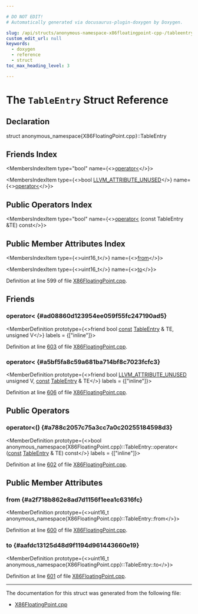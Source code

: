 ```yaml
---

# DO NOT EDIT!
# Automatically generated via docusaurus-plugin-doxygen by Doxygen.

slug: /api/structs/anonymous-namespace-x86floatingpoint-cpp-/tableentry
custom_edit_url: null
keywords:
  - doxygen
  - reference
  - struct
toc_max_heading_level: 3

---
```





# The `TableEntry` Struct Reference

<DoxygenPage pluginConfig={pluginConfig}>



## Declaration

<CodeBlock>struct anonymous_namespace{X86FloatingPoint.cpp}::TableEntry</CodeBlock>

## Friends Index

<MembersIndex>

<MembersIndexItem
  type="bool"
  name={<><a href="#ad08860d123954ee059f55fc247190ad5">operator&lt;</a></>}>
</MembersIndexItem>

<MembersIndexItem
  type={<>bool <a href="/docs/api/files/include/include/llvm/include/llvm/support/compiler-h/#acc1c483f4b4ee2f17bb6643a3b353609">LLVM&#95;ATTRIBUTE&#95;UNUSED</a></>}
  name={<><a href="#a5bf5fa8c59a681ba714bf8c7023fcfc3">operator&lt;</a></>}>
</MembersIndexItem>

</MembersIndex>

## Public Operators Index

<MembersIndex>

<MembersIndexItem
  type="bool"
  name={<><a href="#a788c2057c75a3cc7a0c20255184598d3">operator&lt;</a> (const TableEntry &amp;TE) const</>}>
</MembersIndexItem>

</MembersIndex>

## Public Member Attributes Index

<MembersIndex>

<MembersIndexItem
  type={<>uint16&#95;t</>}
  name={<><a href="#a2f718b862e8ad7d1156f1eea1c6316fc">from</a></>}>
</MembersIndexItem>

<MembersIndexItem
  type={<>uint16&#95;t</>}
  name={<><a href="#aafdc13125d48d9f1194d961443660e19">to</a></>}>
</MembersIndexItem>

</MembersIndex>


Definition at line 599 of file <a href="/docs/api/files/lib/lib/target/lib/target/x86/x86floatingpoint-cpp">X86FloatingPoint.cpp</a>.

<SectionDefinition>

## Friends

### operator&lt; {#ad08860d123954ee059f55fc247190ad5}

<MemberDefinition
  prototype={<>friend bool <a href="/docs/api/files/lib/lib/target/lib/target/aarch64/aarch64promoteconstant-cpp/#a90f8350fecae261c25be85d38b451bff">const</a> <a href="/docs/api/structs/anonymous-namespace-x86floatingpoint-cpp-/tableentry">TableEntry</a> &amp; TE, unsigned V</>}
  labels = {["inline"]}>

Definition at line <a href="/docs/api/files/lib/lib/target/lib/target/x86/x86floatingpoint-cpp/#l00603">603</a> of file <a href="/docs/api/files/lib/lib/target/lib/target/x86/x86floatingpoint-cpp">X86FloatingPoint.cpp</a>.
</MemberDefinition>

### operator&lt; {#a5bf5fa8c59a681ba714bf8c7023fcfc3}

<MemberDefinition
  prototype={<>friend bool <a href="/docs/api/files/include/include/llvm/include/llvm/support/compiler-h/#acc1c483f4b4ee2f17bb6643a3b353609">LLVM&#95;ATTRIBUTE&#95;UNUSED</a> unsigned V, <a href="/docs/api/files/lib/lib/target/lib/target/aarch64/aarch64promoteconstant-cpp/#a90f8350fecae261c25be85d38b451bff">const</a> <a href="/docs/api/structs/anonymous-namespace-x86floatingpoint-cpp-/tableentry">TableEntry</a> &amp; TE</>}
  labels = {["inline"]}>

Definition at line <a href="/docs/api/files/lib/lib/target/lib/target/x86/x86floatingpoint-cpp/#l00606">606</a> of file <a href="/docs/api/files/lib/lib/target/lib/target/x86/x86floatingpoint-cpp">X86FloatingPoint.cpp</a>.
</MemberDefinition>

</SectionDefinition>

<SectionDefinition>

## Public Operators

### operator&lt;() {#a788c2057c75a3cc7a0c20255184598d3}

<MemberDefinition
  prototype={<>bool anonymous&#95;namespace&#123;X86FloatingPoint.cpp&#125;::TableEntry::operator&lt; (<a href="/docs/api/files/lib/lib/target/lib/target/aarch64/aarch64promoteconstant-cpp/#a90f8350fecae261c25be85d38b451bff">const</a> <a href="/docs/api/structs/anonymous-namespace-x86floatingpoint-cpp-/tableentry">TableEntry</a> &amp; TE) const</>}
  labels = {["inline"]}>

Definition at line <a href="/docs/api/files/lib/lib/target/lib/target/x86/x86floatingpoint-cpp/#l00602">602</a> of file <a href="/docs/api/files/lib/lib/target/lib/target/x86/x86floatingpoint-cpp">X86FloatingPoint.cpp</a>.
</MemberDefinition>

</SectionDefinition>

<SectionDefinition>

## Public Member Attributes

### from {#a2f718b862e8ad7d1156f1eea1c6316fc}

<MemberDefinition
  prototype={<>uint16&#95;t anonymous&#95;namespace&#123;X86FloatingPoint.cpp&#125;::TableEntry::from</>}>

Definition at line <a href="/docs/api/files/lib/lib/target/lib/target/x86/x86floatingpoint-cpp/#l00600">600</a> of file <a href="/docs/api/files/lib/lib/target/lib/target/x86/x86floatingpoint-cpp">X86FloatingPoint.cpp</a>.
</MemberDefinition>

### to {#aafdc13125d48d9f1194d961443660e19}

<MemberDefinition
  prototype={<>uint16&#95;t anonymous&#95;namespace&#123;X86FloatingPoint.cpp&#125;::TableEntry::to</>}>

Definition at line <a href="/docs/api/files/lib/lib/target/lib/target/x86/x86floatingpoint-cpp/#l00601">601</a> of file <a href="/docs/api/files/lib/lib/target/lib/target/x86/x86floatingpoint-cpp">X86FloatingPoint.cpp</a>.
</MemberDefinition>

</SectionDefinition>

<hr/>

The documentation for this struct was generated from the following file:

<ul>
<li><a href="/docs/api/files/lib/lib/target/lib/target/x86/x86floatingpoint-cpp">X86FloatingPoint.cpp</a></li>
</ul>

</DoxygenPage>

